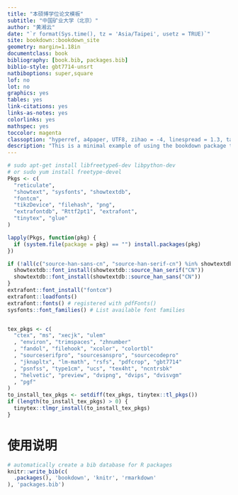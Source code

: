 ```yaml
--- 
title: "本硕博学位论文模板"
subtitle: "中国矿业大学（北京）"
author: "黄湘云"
date: "`r format(Sys.time(), tz = 'Asia/Taipei', usetz = TRUE)`"
site: bookdown::bookdown_site
geometry: margin=1.18in
documentclass: book
bibliography: [book.bib, packages.bib]
biblio-style: gbt7714-unsrt
natbiboptions: super,square
lof: no
lot: no
graphics: yes
tables: yes
link-citations: yes
links-as-notes: yes
colorlinks: yes
mathspec: yes
toccolor: magenta
classoption: "hyperref, a4paper, UTF8, zihao = -4, linespread = 1.3, table, notitlepage"
description: "This is a minimal example of using the bookdown package to write a book. The output format for this example is bookdown::gitbook."
---
```


```r
# sudo apt-get install libfreetype6-dev libpython-dev
# or sudo yum install freetype-devel
Pkgs <- c(
  "reticulate",
  "showtext", "sysfonts", "showtextdb",
  "fontcm",
  "tikzDevice", "filehash", "png",
  "extrafontdb", "Rttf2pt1", "extrafont",
  "tinytex", "glue"
)

lapply(Pkgs, function(pkg) {
  if (system.file(package = pkg) == "") install.packages(pkg)
})

if (!all(c("source-han-sans-cn", "source-han-serif-cn") %in% showtextdb::font_installed())) {
  showtextdb::font_install(showtextdb::source_han_serif("CN"))
  showtextdb::font_install(showtextdb::source_han_sans("CN"))
}
extrafont::font_install("fontcm")
extrafont::loadfonts()
extrafont::fonts() # registered with pdfFonts()
sysfonts::font_families() # List available font families


tex_pkgs <- c(
  "ctex", "ms", "xecjk", "ulem"
  , "environ", "trimspaces", "zhnumber"
  , "fandol", "filehook", "xcolor", "colortbl"
  , "sourceserifpro", "sourcesanspro", "sourcecodepro"
  , "jknapltx", "lm-math", "rsfs", "pdfcrop", "gbt7714"
  , "psnfss", "type1cm", "ucs", "tex4ht", "ncntrsbk"
  , "helvetic", "preview", "dvipng", "dvips", "dvisvgm"
  , "pgf"
)
to_install_tex_pkgs <- setdiff(tex_pkgs, tinytex::tl_pkgs())
if (length(to_install_tex_pkgs) > 0) {
  tinytex::tlmgr_install(to_install_tex_pkgs)
}
```

# 使用说明 {#instructions .unnumbered}

```r
# automatically create a bib database for R packages
knitr::write_bib(c(
  .packages(), 'bookdown', 'knitr', 'rmarkdown'
), 'packages.bib')
```
